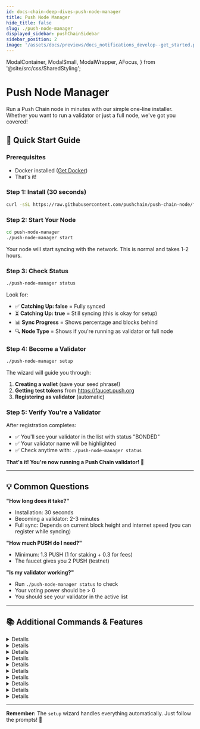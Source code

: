 ```yaml
---
id: docs-chain-deep-dives-push-node-manager
title: Push Node Manager
hide_title: false
slug: ./push-node-manager
displayed_sidebar: pushChainSidebar
sidebar_position: 2
image: '/assets/docs/previews/docs_notifications_develop--get_started.png'
---
```


<head>
  <title>Push Node Manager | Deep Dives | Push Chain Docs</title>
</head>

  ModalContainer,
  ModalSmall,
  ModalWrapper,
  AFocus,
} from '@site/src/css/SharedStyling';

<!-- Content Start -->

# Push Node Manager

Run a Push Chain node in minutes with our simple one-line installer. Whether you want to run a validator or just a full node, we've got you covered!

## 🎯 Quick Start Guide

### Prerequisites
- Docker installed ([Get Docker](https://docs.docker.com/get-docker/))
- That's it!

### Step 1: Install (30 seconds)
```bash
curl -sSL https://raw.githubusercontent.com/pushchain/push-chain-node/feature/validator-node-setup/push-node-manager/install.sh | bash
```

### Step 2: Start Your Node
```bash
cd push-node-manager
./push-node-manager start
```
Your node will start syncing with the network. This is normal and takes 1-2 hours.

### Step 3: Check Status
```bash
./push-node-manager status
```
Look for:
- ✅ **Catching Up: false** = Fully synced
- ⏳ **Catching Up: true** = Still syncing (this is okay for setup)
- 📊 **Sync Progress** = Shows percentage and blocks behind
- 🔍 **Node Type** = Shows if you're running as validator or full node

### Step 4: Become a Validator
```bash
./push-node-manager setup
```

The wizard will guide you through:
1. **Creating a wallet** (save your seed phrase!)
2. **Getting test tokens** from https://faucet.push.org
3. **Registering as validator** (automatic)

### Step 5: Verify You're a Validator
After registration completes:
- ✅ You'll see your validator in the list with status "BONDED"
- ✅ Your validator name will be highlighted
- ✅ Check anytime with: `./push-node-manager status`

**That's it! You're now running a Push Chain validator! 🎉**

---

## 💡 Common Questions

**"How long does it take?"**
- Installation: 30 seconds
- Becoming a validator: 2-3 minutes
- Full sync: Depends on current block height and internet speed (you can register while syncing)

**"How much PUSH do I need?"**
- Minimum: 1.3 PUSH (1 for staking + 0.3 for fees)
- The faucet gives you 2 PUSH (testnet)

**"Is my validator working?"**
- Run `./push-node-manager status` to check
- Your voting power should be > 0
- You should see your validator in the active list

---

## 📚 Additional Commands & Features

<Details summary="🔧 All Commands">

```bash
./push-node-manager help
```

| Command | Description |
|---------|-------------|
| `start` | Start your validator node |
| `stop` | Stop your validator node |
| `restart` | Restart your validator node |
| `status` | Show sync status, validator info, and sync progress with ETA |
| `setup` | Interactive wallet setup & validator registration wizard |
| `balance` | Check wallet balance and show faucet info |
| `validators` | List all active validators with FULL names and addresses |
| `logs` | View live logs (with optional filtering) |
| `monitor` | Real-time monitoring dashboard |
| `sync` | Monitor sync progress in real-time with live updates |
| `backup` | Backup validator keys to ./backup/ directory |
| `test` | Run comprehensive health checks |
| `shell` | Open shell in validator container for debugging |
| `reset-data` | Reset blockchain data (keeps wallets) - interactive options |
| `reset-all` | **DANGER:** Complete reset - deletes EVERYTHING! |
| `keys` | Key management (list, add, show, delete) |
| `update` | Update validator software to latest version |
| `auto-register [wallet]` | Automatic registration (auto-detects or specify wallet name) |
| `public-setup` | Setup HTTPS endpoints for public access (Linux only) |
| `help` | Show detailed help with examples |

</Details>

<Details summary="🔄 Keeping Your Node Updated">

**Automatic Binary Updates:**
The node manager automatically downloads the latest `pchaind` binary from GitHub releases. No manual binary management needed!

**Manual Updates (Default - Safe):**
```bash
./push-node-manager update     # Download latest binary and rebuild
./push-node-manager restart    # Apply changes
./push-node-manager status     # Verify everything works
```

**Automatic Updates (Optional):**
```bash
# Enable auto-updates in .env file
echo "AUTO_UPDATE=true" >> .env

# Now updates happen automatically when starting
./push-node-manager start      # Checks for updates first
```

**Update Process:**
- Pull latest scripts and configuration
- Download latest `pchaind` binary from GitHub releases
- Rebuild the validator image with the new binary
- Preserve all your wallets and configuration
- Skip auto-update if validator is actively validating (for safety)

**Update Notifications:**
- `./push-node-manager status` always shows if updates are available
- Provides current vs latest version information
- Shows instructions for updating

**Version Information:**
- Node Manager: v2.0.0 (now uses GitHub release binaries)
- Binary: Latest from [pushchain/push-chain-node releases](https://github.com/pushchain/push-chain-node/releases)
- Auto-detects your system architecture (amd64/arm64)

</Details>

<Details summary="💾 System Requirements">

**Minimum:**
- 2 CPU cores
- 4 GB RAM
- 20 GB disk space
- Stable internet connection

**Recommended:**
- 4 CPU cores
- 8 GB RAM
- 100 GB SSD
- 100 Mbps connection

**Network Info:**
- Chain: `push_42101-1` (Testnet)
- Min stake: 1 PUSH
- Gas: ~0.2 PUSH per transaction

</Details>

<Details summary="🚨 Troubleshooting">

**Validator not starting?**
```bash
./push-node-manager logs          # Check for errors
./push-node-manager test          # Run diagnostics
docker ps                      # Ensure container is running
```

**Balance showing 0?**
- Node might be syncing - balance queries work better after sync
- Try: `./push-node-manager balance` (uses remote node)
- Or wait for `Catching Up: false` in status

**Already registered validator?**
- The setup wizard will detect this automatically
- Offers options to: use existing validator (import wallet) or create new one
- Handles validator key conflicts intelligently

**Sync issues or corrupted data?**
```bash
./push-node-manager reset-data    # Interactive reset options
# Option 1: Quick reset (node stays running)
# Option 2: Clean reset (stops node, removes volumes)
```

**Want to start completely fresh?**
```bash
./push-node-manager reset-all     # WARNING: Deletes everything including wallets!
```

</Details>

<Details summary="🔐 Security & Backup">

**Critical: Always backup your keys!**

```bash
# Backup node keys
./push-node-manager backup

# Keys are saved to ./backup/ directory with timestamp
# Includes: node keys, validator keys, and node ID
```

**Security tips:**
- Never share your seed phrase
- Backup keys before going to mainnet
- Use a firewall in production
- Monitor your validator uptime

**Import existing validator:**
```bash
./push-node-manager setup
# If validator exists, it will prompt you
# Choose option 3: Import wallet from seed phrase
```

**Wallet management during setup:**
- Lists all existing wallets with addresses
- Option to use existing, create new, or import
- Smart detection of validator conflicts

</Details>

<Details summary="🌐 Advanced Configuration">

**Default Ports:**
- P2P: 26656
- RPC: http://localhost:26657
- API: http://localhost:1317
- gRPC: localhost:9090
- Prometheus: http://localhost:26660

**Custom Configuration:**
Edit `docker-compose.yml` for:
- Custom ports
- Resource limits
- Network settings

**Production Setup:**
- Setup monitoring with Prometheus/Grafana
- Configure firewall rules
- Enable automated backups
- Use HTTPS endpoints for public access

</Details>

<Details summary="🌐 Public Validator Setup (Optional)">

## Making Your Validator Publicly Accessible

By default, your validator runs on localhost. If you want to make it publicly accessible with HTTPS endpoints, follow this guide.

### Architecture Overview

```
┌─────────────────────────────────┐
│         HOST MACHINE            │
│                                 │
│  ┌─────────────────────────┐   │
│  │   Nginx (Port 80/443)   │   │ ← Public Setup HERE
│  │   - SSL Certificates    │   │
│  │   - Reverse Proxy       │   │
│  └──────────┬──────────────┘   │
│             │                   │
│             ▼                   │
│  ┌─────────────────────────┐   │
│  │   Docker Container      │   │
│  │   - Push Node           │   │
│  │   - Ports:              │   │
│  │     • 26656 (P2P)       │   │
│  │     • 26657 (RPC)       │   │
│  │     • 8545 (EVM HTTP)   │   │
│  │     • 8546 (EVM WS)     │   │
│  │     • 1317 (REST)       │   │
│  │     • 9090 (gRPC)       │   │
│  └─────────────────────────┘   │
└─────────────────────────────────┘
```

### Prerequisites

- Ubuntu/Debian server with public IP
- Domain name pointing to your server
- Ports 80 and 443 open in firewall
- Validator already running (`./push-node-manager status`)

### Quick Setup

```bash
# Automated setup (Linux only)
./push-node-manager public-setup

# Or follow the manual steps below
```

### What This Sets Up

1. **HTTPS Endpoints:**
   - `https://rpc.your-domain.com` - Cosmos RPC
   - `https://evm.your-domain.com` - EVM RPC (HTTP & WebSocket)

2. **Security Features:**
   - SSL/TLS encryption with Let's Encrypt
   - Rate limiting
   - DDoS protection
   - Optional IP whitelisting

3. **High Availability:**
   - Nginx reverse proxy
   - WebSocket support
   - Connection pooling
   - Health checks

### Manual Setup Steps

1. **Install Nginx & Certbot:**
   ```bash
   sudo apt update
   sudo apt install -y nginx certbot python3-certbot-nginx
   ```

2. **Configure Nginx:**
   - Configure nginx with proper SSL settings
   - Replace `your-domain.com` with your actual domain

3. **Setup SSL:**
   ```bash
   sudo certbot --nginx -d rpc.your-domain.com -d evm.your-domain.com
   ```

4. **Test Your Endpoints:**
   ```bash
   # Test Cosmos RPC
   curl https://rpc.your-domain.com/status
   
   # Test EVM RPC
   curl -X POST https://evm.your-domain.com \
     -H "Content-Type: application/json" \
     -d '{"jsonrpc":"2.0","method":"eth_blockNumber","params":[],"id":1}'
   ```

### Security Best Practices

- Keep your validator signing key secure (never expose it)
- Use firewall to restrict access to essential ports only
- Enable rate limiting in nginx configuration
- Monitor access logs regularly
- Consider using a CDN for additional protection

### Notes

- This setup is **completely optional** - validators work fine on localhost
- Public endpoints allow others to use your node as an RPC provider
- Ensure you have sufficient bandwidth if making endpoints public
- Consider the security implications before exposing endpoints

For detailed instructions, refer to the Push Node Manager documentation

</Details>

<Details summary="🔍 Monitoring & Maintenance">

**Monitor your validator:**
```bash
./push-node-manager monitor       # Live dashboard
./push-node-manager logs -f       # Follow logs
```

**Key metrics to watch:**
- Block height (should increase)
- Voting power (should be > 0)
- Missed blocks (should be low)
- Peer connections (should be > 0)

**Maintenance tasks:**
- Regular backups: `./push-node-manager backup`
- Update software: `./push-node-manager update`
- Check disk space: `df -h`
- Monitor logs for errors

</Details>

<Details summary="🔄 Reset Options Explained">

**When to use each reset option:**

### `./push-node-manager reset-data`
Resets blockchain data while keeping your wallets and validator keys safe.

**Option 1: Quick Reset**
- Node stays running
- Uses `pchaind tendermint unsafe-reset-all`
- Fastest option
- Use when: Quick fix needed for sync issues

**Option 2: Clean Reset**
- Stops the node
- Removes Docker volumes and data directory
- More thorough cleanup
- Use when: AppHash errors, corrupted data, or option 1 didn't work

### `./push-node-manager reset-all`
⚠️ **DANGER**: Complete nuclear reset!
- Deletes ALL blockchain data
- Deletes ALL wallets and keys
- Removes Docker volumes and images
- You'll need to start from scratch (new wallet, new tokens, re-register)
- Use when: Testing from scratch or unrecoverable issues

**Quick decision guide:**
- Sync stuck? → Use `reset-data` (option 2)
- AppHash error? → Use `reset-data` (option 2)
- Testing fresh install? → Use `reset-all`
- Just need to clear data? → Use `reset-data` (option 1)

</Details>

<Details summary="🆘 Get Help">

- 💬 Discord: Join [Push Discord Community](https://discord.com/invite/pushprotocol)
- 🐛 Issues: https://github.com/pushchain/push-chain-node/issues
- 📧 Email: support@push.org

**Before asking for help:**
1. Run `./push-node-manager test`
2. Check `./push-node-manager logs`
3. Verify Docker is running
4. Check you have enough disk space

</Details>

---

**Remember:** The `setup` wizard handles everything automatically. Just follow the prompts! 🚀